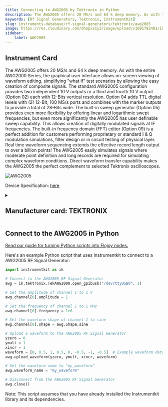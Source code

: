 ```yaml
---
title: Connecting to AWG2005 by Tektronix in Python
description: The AWG2005 offers 20 MS/s and 64 k deep memory. As with the entire AWG2000 Series, the graphical user interface allows on-screen viewing of waveform editing, simplifying "what if" test scenarios by allowing the easy creation of composite signals. The standard AWG2005 configuration provides two independent 10 V outputs or a third and fourth 10 V output (Option 02) each with 12-Bits vertical resolution. Option 04 adds TTL digital levels with (2) 12-Bit, 100 MS/s ports and combines with the marker outputs to provide a total of 28-Bits wide. The built-in sweep generator (Option 05) provides even more flexibility by offering linear and logarithmic swept frequencies, but even more significantly the AWG2005 has user definable sweep capability. This allows creation of digitally modulated signals at IF frequencies. The built-in frequency domain (FFT) editor (Option 09) is a perfect addition for customers performing proprietary or standard I & Q modulation simulations, filter design or in circuit testing of physical layer. Real time waveform sequencing extends the effective record length output to over a billion points! The AWG2005 easily simulates signals where moderate point definition and long records are required for simulating complex waveform conditions. Direct waveform transfer capability makes the AWG2005 the perfect complement to selected Tektronix oscilloscopes.
keywords: [Rf Signal Generators, Tektronix, InstrumentKit] 
slug: instruments-database/rf-signal-generators/tektronix/awg2005 
image: https://res.cloudinary.com/dhopxs1y3/image/upload/v1691782481/Instruments/RF%20Signal%20Generator/AWG2005/AWG2005.jpg
sidebar:
    label: AWG2005 
---
```



## Instrument Card

The AWG2005 offers 20 MS/s and 64 k deep memory. As with the entire AWG2000 Series, the graphical user interface allows on-screen viewing of waveform editing, simplifying "what if" test scenarios by allowing the easy creation of composite signals. The standard AWG2005 configuration provides two independent 10 V outputs or a third and fourth 10 V output (Option 02) each with 12-Bits vertical resolution. Option 04 adds TTL digital levels with (2) 12-Bit, 100 MS/s ports and combines with the marker outputs to provide a total of 28-Bits wide. The built-in sweep generator (Option 05) provides even more flexibility by offering linear and logarithmic swept frequencies, but even more significantly the AWG2005 has user definable sweep capability. This allows creation of digitally modulated signals at IF frequencies. The built-in frequency domain (FFT) editor (Option 09) is a perfect addition for customers performing proprietary or standard I & Q modulation simulations, filter design or in circuit testing of physical layer. Real time waveform sequencing extends the effective record length output to over a billion points! The AWG2005 easily simulates signals where moderate point definition and long records are required for simulating complex waveform conditions. Direct waveform transfer capability makes the AWG2005 the perfect complement to selected Tektronix oscilloscopes.

![AWG2005](https://res.cloudinary.com/dhopxs1y3/image/upload/v1691782481/Instruments/RF%20Signal%20Generator/AWG2005/AWG2005.jpg)

Device Specification: [here](https://download.tek.com/datasheet/76W_10020_2_1.pdf)

<details style={{ marginTop: "15px"}}>
<summary><h2 style={{display:'inline'}}>Manufacturer card: TEKTRONIX</h2></summary>

![TEKTRONIX](https://res.cloudinary.com/dhopxs1y3/image/upload/v1692806108/Instruments/Vendor%20Logos/Tektronix.png)

Tektronix, Inc., historically widely known as Tek, is an American company best known for manufacturing test and measurement devices such as [oscilloscopes](https://en.wikipedia.org/wiki/Oscilloscope), [logic analyzers](https://en.wikipedia.org/wiki/Logic_analyzer), and video and mobile test protocol equipment.

- Headquarters: USA
- Yearly Revenue (millions, USD): 5800
- Vendor Website: [here](https://www.tek.com/en)

</details>


<FeaturedInstrumentVideo category="RF_SIGNAL_GENERATORS" />

## Connect to the AWG2005 in Python

[Read our guide for turning Python scripts into Flojoy nodes.](https://docs.flojoy.ai/contribution/blocks/custom-flojoy-block/)



<Tabs>
<TabItem value="Flojoy" label="Flojoy" className="flojoy-instrument-tabs">

<SectionsCard category="RF_SIGNAL_GENERATORS" manufacturer="Tektronix"></SectionsCard>

</TabItem>
<TabItem value="InstrumentKit" label="InstrumentKit">

Here's an example Python script that uses Instrumentkit to connect to a AWG2005 RF Signal Generator:

```python
import instrumentkit as ik

# Connect to the AWG2005 RF Signal Generator
awg = ik.tektronix.TekAWG2000.open_gpibusb("/dev/ttyUSB0", 1)

# Set the amplitude of channel 1 to 1 V
awg.channel[0].amplitude = 1

# Set the frequency of channel 1 to 1 MHz
awg.channel[0].frequency = 1e6

# Set the waveform shape of channel 1 to sine
awg.channel[0].shape = awg.Shape.sine

# Upload a waveform to the AWG2005 RF Signal Generator
yzero = 0
ymult = 1
xincr = 1
waveform = [0, 0.5, 1, 0.5, 0, -0.5, -1, -0.5]  # Example waveform data
awg.upload_waveform(yzero, ymult, xincr, waveform)

# Set the waveform name to "my_waveform"
awg.waveform_name = "my_waveform"

# Disconnect from the AWG2005 RF Signal Generator
awg.close()
```

Note: This script assumes that you have already installed the Instrumentkit library and its dependencies.

</TabItem>
</Tabs>